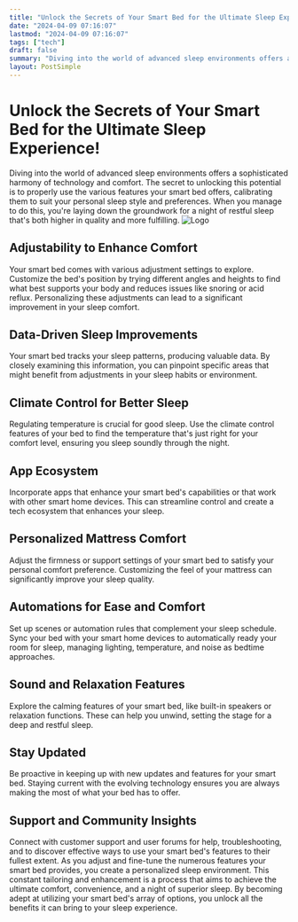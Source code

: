 ```yaml
---
title: "Unlock the Secrets of Your Smart Bed for the Ultimate Sleep Experience!"
date: "2024-04-09 07:16:07"
lastmod: "2024-04-09 07:16:07"
tags: ["tech"]
draft: false
summary: "Diving into the world of advanced sleep environments offers a sophisticated harmony of technology and comfort. The secret to unlocking this potential is to properly use the various features your smart bed offers, calibrating them to suit your personal sleep style and preferences. When you manage to do this, you're laying down the groundwork for a night of restful sleep that's both higher in quality and more fulfilling."
layout: PostSimple
---
```

# Unlock the Secrets of Your Smart Bed for the Ultimate Sleep Experience!
Diving into the world of advanced sleep environments offers a sophisticated harmony of technology and comfort. The secret to unlocking this potential is to properly use the various features your smart bed offers, calibrating them to suit your personal sleep style and preferences. When you manage to do this, you're laying down the groundwork for a night of restful sleep that's both higher in quality and more fulfilling.
<img alt="Logo" class="lazyImg" data-src="https://cdn.seniorsselection.com/src_image/282e47ebb4f50ea392bcf60ada14f4f6.webp" src="/statics/image/loading.webp"/>
## Adjustability to Enhance Comfort
Your smart bed comes with various adjustment settings to explore. Customize the bed's position by trying different angles and heights to find what best supports your body and reduces issues like snoring or acid reflux. Personalizing these adjustments can lead to a significant improvement in your sleep comfort.
## Data-Driven Sleep Improvements
Your smart bed tracks your sleep patterns, producing valuable data. By closely examining this information, you can pinpoint specific areas that might benefit from adjustments in your sleep habits or environment.
## Climate Control for Better Sleep
Regulating temperature is crucial for good sleep. Use the climate control features of your bed to find the temperature that's just right for your comfort level, ensuring you sleep soundly through the night.
## App Ecosystem
Incorporate apps that enhance your smart bed's capabilities or that work with other smart home devices. This can streamline control and create a tech ecosystem that enhances your sleep.
## Personalized Mattress Comfort
Adjust the firmness or support settings of your smart bed to satisfy your personal comfort preference. Customizing the feel of your mattress can significantly improve your sleep quality.
## Automations for Ease and Comfort
Set up scenes or automation rules that complement your sleep schedule. Sync your bed with your smart home devices to automatically ready your room for sleep, managing lighting, temperature, and noise as bedtime approaches.
## Sound and Relaxation Features
Explore the calming features of your smart bed, like built-in speakers or relaxation functions. These can help you unwind, setting the stage for a deep and restful sleep.
## Stay Updated
Be proactive in keeping up with new updates and features for your smart bed. Staying current with the evolving technology ensures you are always making the most of what your bed has to offer.
## Support and Community Insights
Connect with customer support and user forums for help, troubleshooting, and to discover effective ways to use your smart bed's features to their fullest extent.
As you adjust and fine-tune the numerous features your smart bed provides, you create a personalized sleep environment. This constant tailoring and enhancement is a process that aims to achieve the ultimate comfort, convenience, and a night of superior sleep. By becoming adept at utilizing your smart bed's array of options, you unlock all the benefits it can bring to your sleep experience.
        